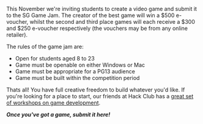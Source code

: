 This November we're inviting students to create a video game and submit it to the SG Game Jam.  The creator of the best game will win a $500 e-voucher, whilst the second and third place games will each receive a $300 and $250 e-voucher respectively (the vouchers may be from any online retailer).

The rules of the game jam are:

-   Open for students aged 8 to 23
-   Game must be openable on either Windows or Mac
-   Game must be appropriate for a PG13 audience
-   Game must be built within the competition period

Thats all! You have full creative freedom to build whatever you'd like. If you're looking for a place to start, our friends at Hack Club has a [great set of workshops on game development](https://workshops.hackclub.com/#games).

**_Once you've got a game, submit it here!_**
